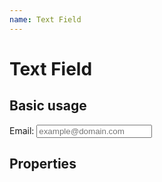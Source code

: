 ```yaml
---
name: Text Field
---
```



# Text Field

## Basic usage

<Playground>
  Email: <Input name='email' placeholder='example@domain.com' type='email' />
</Playground>

## Properties

<PropsTable of={Input}></PropsTable>
